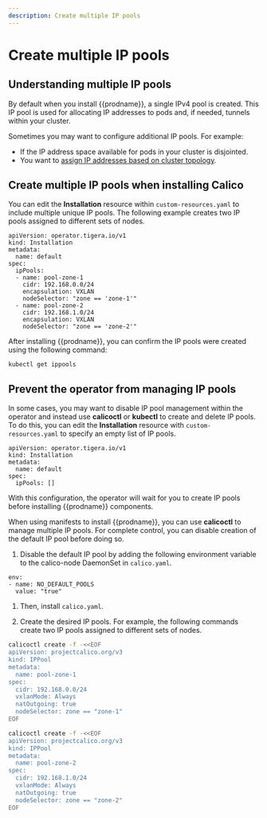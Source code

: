 ```yaml
---
description: Create multiple IP pools
---
```



# Create multiple IP pools

## Understanding multiple IP pools

By default when you install {{prodname}}, a single IPv4 pool is created. This IP pool is used for allocating IP addresses to pods and, if needed,
tunnels within your cluster.

Sometimes you may want to configure additional IP pools. For example:

- If the IP address space available for pods in your cluster is disjointed.
- You want to [assign IP addresses based on cluster topology](assign-ip-addresses-topology.mdx).

## Create multiple IP pools when installing Calico

<Tabs>
<TabItem label="Operator" value="Operator-0">

You can edit the **Installation** resource within `custom-resources.yaml` to include multiple unique IP pools. The following
example creates two IP pools assigned to different sets of nodes.

```
apiVersion: operator.tigera.io/v1
kind: Installation
metadata:
  name: default
spec:
  ipPools:
  - name: pool-zone-1
    cidr: 192.168.0.0/24
    encapsulation: VXLAN
    nodeSelector: "zone == 'zone-1'"
  - name: pool-zone-2
    cidr: 192.168.1.0/24
    encapsulation: VXLAN
    nodeSelector: "zone == 'zone-2'"
```

After installing {{prodname}}, you can confirm the IP pools were created using the following command:

```
kubectl get ippools
```

## Prevent the operator from managing IP pools

In some cases, you may want to disable IP pool management within the operator and instead use **calicoctl** or **kubectl** to
create and delete IP pools. To do this, you can edit the **Installation** resource with `custom-resources.yaml` to specify
an empty list of IP pools.

```
apiVersion: operator.tigera.io/v1
kind: Installation
metadata:
  name: default
spec:
  ipPools: []
```

With this configuration, the operator will wait for you to create IP pools before installing {{prodname}} components.

</TabItem>
<TabItem label="Manifest" value="Manifest-1">

When using manifests to install {{prodname}}, you can use **calicoctl** to manage multiple IP pools. For complete control, you can disable
creation of the default IP pool before doing so.

1. Disable the default IP pool by adding the following environment variable to the calico-node DaemonSet in `calico.yaml`.

  ```
  env:
  - name: NO_DEFAULT_POOLS
    value: "true"
  ```

1. Then, install `calico.yaml`.

1. Create the desired IP pools. For example, the following commands create two IP pools assigned to different sets of nodes.

  ```bash
  calicoctl create -f -<<EOF
  apiVersion: projectcalico.org/v3
  kind: IPPool
  metadata:
    name: pool-zone-1
  spec:
    cidr: 192.168.0.0/24
    vxlanMode: Always
    natOutgoing: true
    nodeSelector: zone == "zone-1"
  EOF
  ```

  ```bash
  calicoctl create -f -<<EOF
  apiVersion: projectcalico.org/v3
  kind: IPPool
  metadata:
    name: pool-zone-2
  spec:
    cidr: 192.168.1.0/24
    vxlanMode: Always
    natOutgoing: true
    nodeSelector: zone == "zone-2"
  EOF
  ```

</TabItem>
</Tabs>
